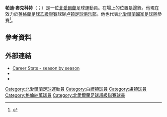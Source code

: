 '''帕迪·麥克科特'''（{{lang-en|Paddy McCourt}}；{{bd|1983年|12月16日}}）是一位[[北愛爾蘭|北愛爾蘭]]足球運動員。在場上的位置是邊鋒。他現在效力於[[英格蘭足球乙級聯賽|英格蘭足球乙級聯賽]]球隊[[卢顿足球俱乐部|卢顿足球俱乐部]]。他也代表[[北愛爾蘭國家足球隊|北愛爾蘭國家足球隊]]參賽<ref name=debut>{{cite web|url=http://www.bbc.com/sport/0/football/14466114|accessdate=2014-10-03|title=N Ireland 4–0 Faroe Islands|date=10 August 2011|work=BBC Sport]|archive-date=2015-09-24|archive-url=https://web.archive.org/web/20150924190034/http://www.bbc.com/sport/0/football/14466114}}</ref>。

==參考資料==
{{Reflist}}

==外部連結==
* [http://espnfc.com/player/_/id/15464/patrick-mccourt?cc=5739 Career Stats - season by season]
* {{soccerbase|28647|Patrick McCourt (2001–2005)}}
* {{soccerbase|44179|Patrick McCourt (2006–present)}}

{{DEFAULTSORT:McCourt, Paddy}}
[[Category:北愛爾蘭足球運動員|Category:北愛爾蘭足球運動員]]
[[Category:白禮頓球員|Category:白禮頓球員]]
[[Category:盧頓球員|Category:盧頓球員]]
[[Category:格倫納萬球員|Category:格倫納萬球員]]
[[Category:北愛爾蘭足球超級聯賽球員|Category:北愛爾蘭足球超級聯賽球員]]